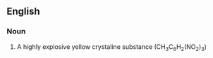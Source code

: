 ==English==

===Noun===
# A highly explosive yellow crystaline substance (CH<sub>3</sub>C<sub>6</sub>H<sub>2</sub>(NO<sub>2</sub>)<sub>3</sub>)